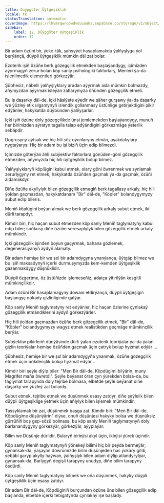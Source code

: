 ```yaml
---
title: Düýpgöter Üýtgeşiklik
locale: tk
statusTranslation: automatic
coverImage: https://lhvmrqwrcowdvduuaukz.supabase.co/storage/v1/object/public/strapi-uploads/small_cover-tratado-de-psicologia-revolucionaria.webp-5e15e1cec4e0ebebcde5d7fc7565d8fd.webp
sidebar:
    label: 12. Düýpgöter Üýtgeşiklik
    order: 12
---
```

Bir adam özüni bir, ýeke-täk, şahsyýet hasaplamakda ýalňyşlyga ýol berýänçä, düýpli üýtgeşiklik mümkin däl zat bolar.

Ezoterik işiň özüňe berk gözegçilik etmekden başlaýandygy, içimizden aýyrmagyň zerur bolan köp sanly psihologiki faktorlary, Menleri ýa-da islenilmedik elementleri görkezýär.

Şübhesiz, näbelli ýalňyşlyklary aradan aýyrmak asla mümkin bolmazdy, aňymyzdan aýyrmak isleýän zatlarymyza öňünden gözegçilik etmeli.

Bu iş daşarky däl-de, içki häsiýete eýedir we şäher gurşawy ýa-da daşarky we ýüzleý etik ulgamynyň islendik gollanmasy üstünlige getirjekdigini pikir edýänler, hakykatda düýbünden ýalňyşarlar.

Içki işiň özüne doly gözegçilikde ünsi jemlemekden başlaýandygy, munuň her birimizden aýratyn tagalla talap edýändigini görkezmäge ýeterlik sebäpdir.

Dogrusyny aýtsak we hiç hili söz oýunlaryny etmän, aşakdakylary nygtaýarys: Hiç bir adam bu işi biziň üçin edip bilmezdi.

Içimizde göterýän ähli subýektiw faktorlara gönüden-göni gözegçilik etmezden, aňymyzda hiç hili üýtgeşiklik bolup bilmez.

Ýalňyşlyklaryň köplügini kabul etmek, olary göni öwrenmek we synlamak zerurlygyny ret etmek, hakykatda özüňden gaçmak ýa-da gaçmak, özüňi aldamakdyr.

Diňe özüňe akyllylyk bilen gözegçilik etmegiň berk tagallasy arkaly, hiç hili ýoldan gaçmazdan, hakykatdanam "Bir" däl-de, "Köpler" bolandygymyzy subut edip bileris.

Meniň köplügini boýun almak we berk gözegçilik arkaly subut etmek, iki dürli tarapdyr.

Kimdir biri, hiç haçan subut etmezden köp sanly Meniň taglymatyny kabul edip biler; soňkusy diňe özüňe seresaplylyk bilen gözegçilik etmek arkaly mümkindir.

Içki gözegçilik işinden boýun gaçyrmak, bahana gözlemek, degenerasiýanyň aýdyň alamaty.

Bir adam hemişe bir we şol bir adamdygyna ynanýança, üýtgäp bilmez we bu işiň maksadynyň içerki durmuşymyzda kem-kemden üýtgeşiklik gazanmakdygy düşnüklidir.

Düýpli özgertme, öz üstüňizde işlemeseňiz, adatça ýitirilýän kesgitli mümkinçilikdir.

Adam özüni Bir hasaplamagyny dowam etdirýänçä, düýpli üýtgeşigiň başlangyç nokady gizlinliginde galýar.

Köp sanly Meniň taglymatyny ret edýänler, hiç haçan özlerine çynlakaý gözegçilik etmändiklerini aýdyň görkezýärler.

Hiç hili ýoldan gaçmazdan özüňe berk gözegçilik etmek, "Bir" däl-de, "Köpler" bolandygymyzy wagyz etmek realistikden geçmäge mümkinçilik berýär.

Subýektiw pikirleriň dünýäsinde dürli ýalan ezoterik teoriýalar ýa-da ýalan gizlin teoriýalar hemişe özüňden gaçmak üçin çatryk bolup hyzmat edýär ...

Şübhesiz, hemişe bir we şol bir adamdygyňa ynanmak, özüňe gözegçilik etmek üçin bökdençlik bolup hyzmat edýär ...

Kimdir biri şeýle diýip biler: "Men Bir däl-de, Köpdügimi bilýärin, muny Magrifet maňa öwretdi". Şeýle beýanat örän çyn ýürekden bolsa-da, bu taglymat tarapynda doly tejribe bolmasa, elbetde şeýle beýanat diňe daşarky we ýüzleý zat bolardy.

Subut etmek, tejribe etmek we düşünmek esasy zatdyr, diňe şeýlelik bilen düýpli üýtgeşiklige ýetmek üçin aňlylyk bilen işlemek mümkindir.

Tassyklamak bir zat, düşünmek başga zat. Kimdir biri: "Men Bir däl-de, Köpdügime düşünýärin" diýse, onuň düşünjesi hakyky bolsa we düşnüksiz gürrüňiň boş gep-sözü bolmasa, bu köp sanly Meniň taglymatynyň doly barlanandygyny görkezýär, görkezýär, aýyplaýar.

Bilim we Düşünje dürlidir. Bularyň birinjisi akyl üçin, ikinjisi ýürek üçindir.

Köp sanly Meniň taglymatynyň ýönekeý bilimi hiç bir peýda bermeýär; gynansak-da, ýaşaýan döwrümizde bilim düşünjeden has ýokary gitdi, sebäbi garyp akylly haýwan, ýalňyşlyk bilen adam diýlip atlandyrylýar, gynansak-da, Barlygyň degişli tarapyny unudyp, diňe bilim tarapyny ösdürdi.

Köp sanly Meniň taglymatyny bilmek we oňa düşünmek, hakyky düýpli üýtgeşiklik üçin esasy zatdyr.

Bir adam Bir däl-de, Köpdüginiň burçundan özüne üns bilen gözegçilik edip başlanda, elbetde içerki tebigatynda çynlakaý işe başlady.
